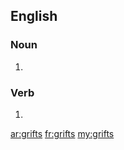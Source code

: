 ==English==

===Noun===
{{head|en|plural}}

# {{plural of|grift|lang=en}}

===Verb===
{{head|en|verb form}}

# {{en-third-person singular of|grift}}

[[ar:grifts]]
[[fr:grifts]]
[[my:grifts]]